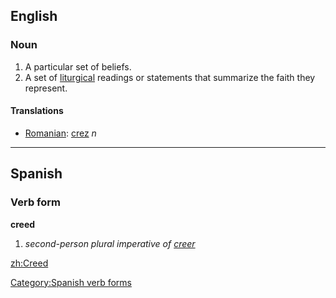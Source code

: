==English==

===Noun===
#A particular set of beliefs.
#A set of [[liturgical]] readings or statements that summarize the faith they represent.
====Translations====
*[[Romanian]]: [[crez]] ''n''

----

==Spanish==
===Verb form===
'''creed'''

# ''second-person plural imperative of [[creer]]''
[[Category:Spanish verb forms]]
[[zh:Creed]]